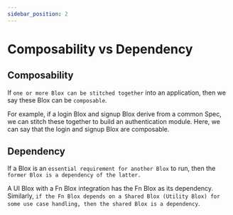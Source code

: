 ```yaml
---
sidebar_position: 2
---
```

# Composability vs Dependency

## Composability

If `one or more Blox can be stitched together` into an application, then we say these Blox can be `composable`.

For example, if a login Blox and signup Blox derive from a common Spec, we can stitch these together to build an authentication module. Here, we can say that the login and signup Blox are  composable.

## Dependency

If a Blox is an `essential requirement for another Blox` to run, then the `former Blox is a dependency of the latter.`

A UI Blox with a Fn Blox integration has the Fn Blox as its dependency. Similarly, `if the Fn Blox depends on a Shared Blox (Utility Blox) for some use case handling, then the shared Blox is a dependency`.

